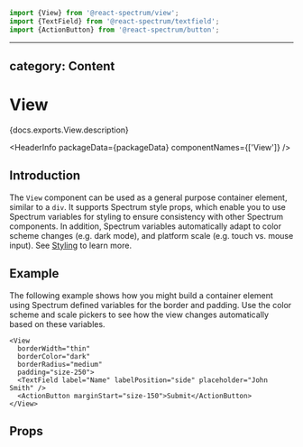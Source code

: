 <!-- Copyright 2020 Adobe. All rights reserved.
This file is licensed to you under the Apache License, Version 2.0 (the "License");
you may not use this file except in compliance with the License. You may obtain a copy
of the License at http://www.apache.org/licenses/LICENSE-2.0
Unless required by applicable law or agreed to in writing, software distributed under
the License is distributed on an "AS IS" BASIS, WITHOUT WARRANTIES OR REPRESENTATIONS
OF ANY KIND, either express or implied. See the License for the specific language
governing permissions and limitations under the License. -->



```jsx import
import {View} from '@react-spectrum/view';
import {TextField} from '@react-spectrum/textfield';
import {ActionButton} from '@react-spectrum/button';
```

---
category: Content
---

# View

<p>{docs.exports.View.description}</p>

<HeaderInfo
  packageData={packageData}
  componentNames={['View']} />

## Introduction

The `View` component can be used as a general purpose container element, similar to a
`div`. It supports Spectrum style props, which enable you to use Spectrum variables for
styling to ensure consistency with other Spectrum components. In addition, Spectrum
variables automatically adapt to color scheme changes (e.g. dark mode), and platform
scale (e.g. touch vs. mouse input). See [Styling](Styling.html) to learn more.

## Example

The following example shows how you might build a container element using Spectrum defined
variables for the border and padding. Use the color scheme and scale pickers to see how the
view changes automatically based on these variables.

```tsx example themeSwitcher=true
<View
  borderWidth="thin"
  borderColor="dark"
  borderRadius="medium"
  padding="size-250">
  <TextField label="Name" labelPosition="side" placeholder="John Smith" />
  <ActionButton marginStart="size-150">Submit</ActionButton>
</View>
```

## Props

<PropTable component={docs.exports.View} links={docs.links} />
